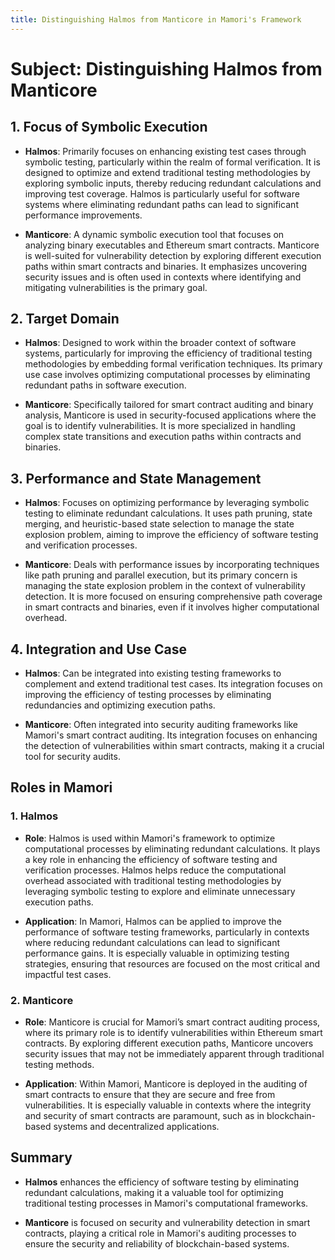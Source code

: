 ```yaml
---
title: Distinguishing Halmos from Manticore in Mamori's Framework
---
```


# **Subject:** Distinguishing Halmos from Manticore

## **1. Focus of Symbolic Execution**

- **Halmos**: Primarily focuses on enhancing existing test cases through symbolic testing, particularly within the realm of formal verification. It is designed to optimize and extend traditional testing methodologies by exploring symbolic inputs, thereby reducing redundant calculations and improving test coverage. Halmos is particularly useful for software systems where eliminating redundant paths can lead to significant performance improvements.

- **Manticore**: A dynamic symbolic execution tool that focuses on analyzing binary executables and Ethereum smart contracts. Manticore is well-suited for vulnerability detection by exploring different execution paths within smart contracts and binaries. It emphasizes uncovering security issues and is often used in contexts where identifying and mitigating vulnerabilities is the primary goal.

## **2. Target Domain**

- **Halmos**: Designed to work within the broader context of software systems, particularly for improving the efficiency of traditional testing methodologies by embedding formal verification techniques. Its primary use case involves optimizing computational processes by eliminating redundant paths in software execution.

- **Manticore**: Specifically tailored for smart contract auditing and binary analysis, Manticore is used in security-focused applications where the goal is to identify vulnerabilities. It is more specialized in handling complex state transitions and execution paths within contracts and binaries.

## **3. Performance and State Management**

- **Halmos**: Focuses on optimizing performance by leveraging symbolic testing to eliminate redundant calculations. It uses path pruning, state merging, and heuristic-based state selection to manage the state explosion problem, aiming to improve the efficiency of software testing and verification processes.

- **Manticore**: Deals with performance issues by incorporating techniques like path pruning and parallel execution, but its primary concern is managing the state explosion problem in the context of vulnerability detection. It is more focused on ensuring comprehensive path coverage in smart contracts and binaries, even if it involves higher computational overhead.

## **4. Integration and Use Case**

- **Halmos**: Can be integrated into existing testing frameworks to complement and extend traditional test cases. Its integration focuses on improving the efficiency of testing processes by eliminating redundancies and optimizing execution paths.

- **Manticore**: Often integrated into security auditing frameworks like Mamori's smart contract auditing. Its integration focuses on enhancing the detection of vulnerabilities within smart contracts, making it a crucial tool for security audits.

## **Roles in Mamori**

### **1. Halmos**

- **Role**: Halmos is used within Mamori's framework to optimize computational processes by eliminating redundant calculations. It plays a key role in enhancing the efficiency of software testing and verification processes. Halmos helps reduce the computational overhead associated with traditional testing methodologies by leveraging symbolic testing to explore and eliminate unnecessary execution paths.

- **Application**: In Mamori, Halmos can be applied to improve the performance of software testing frameworks, particularly in contexts where reducing redundant calculations can lead to significant performance gains. It is especially valuable in optimizing testing strategies, ensuring that resources are focused on the most critical and impactful test cases.

### **2. Manticore**

- **Role**: Manticore is crucial for Mamori’s smart contract auditing process, where its primary role is to identify vulnerabilities within Ethereum smart contracts. By exploring different execution paths, Manticore uncovers security issues that may not be immediately apparent through traditional testing methods.

- **Application**: Within Mamori, Manticore is deployed in the auditing of smart contracts to ensure that they are secure and free from vulnerabilities. It is especially valuable in contexts where the integrity and security of smart contracts are paramount, such as in blockchain-based systems and decentralized applications.

## **Summary**

- **Halmos** enhances the efficiency of software testing by eliminating redundant calculations, making it a valuable tool for optimizing traditional testing processes in Mamori's computational frameworks.

- **Manticore** is focused on security and vulnerability detection in smart contracts, playing a critical role in Mamori's auditing processes to ensure the security and reliability of blockchain-based systems.
